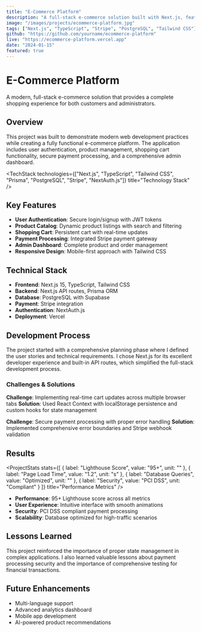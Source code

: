 ```yaml
---
title: "E-Commerce Platform"
description: "A full-stack e-commerce solution built with Next.js, featuring user authentication, payment processing, and admin dashboard."
image: "/images/projects/ecommerce-platform.jpg"
tags: ["Next.js", "TypeScript", "Stripe", "PostgreSQL", "Tailwind CSS"]
github: "https://github.com/yourname/ecommerce-platform"
live: "https://ecommerce-platform.vercel.app"
date: "2024-01-15"
featured: true
---
```


# E-Commerce Platform

A modern, full-stack e-commerce solution that provides a complete shopping experience for both customers and administrators.

## Overview

This project was built to demonstrate modern web development practices while creating a fully functional e-commerce platform. The application includes user authentication, product management, shopping cart functionality, secure payment processing, and a comprehensive admin dashboard.

<TechStack 
  technologies={["Next.js", "TypeScript", "Tailwind CSS", "Prisma", "PostgreSQL", "Stripe", "NextAuth.js"]}
  title="Technology Stack"
/>

## Key Features

- **User Authentication**: Secure login/signup with JWT tokens
- **Product Catalog**: Dynamic product listings with search and filtering
- **Shopping Cart**: Persistent cart with real-time updates
- **Payment Processing**: Integrated Stripe payment gateway
- **Admin Dashboard**: Complete product and order management
- **Responsive Design**: Mobile-first approach with Tailwind CSS

## Technical Stack

- **Frontend**: Next.js 15, TypeScript, Tailwind CSS
- **Backend**: Next.js API routes, Prisma ORM
- **Database**: PostgreSQL with Supabase
- **Payment**: Stripe integration
- **Authentication**: NextAuth.js
- **Deployment**: Vercel

## Development Process

The project started with a comprehensive planning phase where I defined the user stories and technical requirements. I chose Next.js for its excellent developer experience and built-in API routes, which simplified the full-stack development process.

### Challenges & Solutions

**Challenge**: Implementing real-time cart updates across multiple browser tabs
**Solution**: Used React Context with localStorage persistence and custom hooks for state management

**Challenge**: Secure payment processing with proper error handling
**Solution**: Implemented comprehensive error boundaries and Stripe webhook validation

## Results

<ProjectStats 
  stats={[
    { label: "Lighthouse Score", value: "95+", unit: "" },
    { label: "Page Load Time", value: "1.2", unit: "s" },
    { label: "Database Queries", value: "Optimized", unit: "" },
    { label: "Security", value: "PCI DSS", unit: "Compliant" }
  ]}
  title="Performance Metrics"
/>

- **Performance**: 95+ Lighthouse score across all metrics
- **User Experience**: Intuitive interface with smooth animations
- **Security**: PCI DSS compliant payment processing
- **Scalability**: Database optimized for high-traffic scenarios

## Lessons Learned

This project reinforced the importance of proper state management in complex applications. I also learned valuable lessons about payment processing security and the importance of comprehensive testing for financial transactions.

## Future Enhancements

- Multi-language support
- Advanced analytics dashboard
- Mobile app development
- AI-powered product recommendations 
